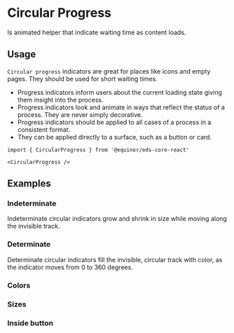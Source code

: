 
# Circular Progress

Is animated helper that indicate waiting time as content loads.

<Links 
    ariaUrl="https://www.w3.org/TR/2017/REC-wai-aria-1.1-20171214/#progressbar"
    figmaUrl="https://www.figma.com/file/0bGXR2sCwMVSDNyyzu5BXrO5/UI%E2%80%94User-Interface?node-id=17622%3A3"
    documentationUrl="https://eds.equinor.com/0b0c666ab/p/498ec5-progress-indicators/b/90464a"
    sourceUrl="https://github.com/equinor/design-system/blob/develop/packages/eds-core-react/src/components/Progress/Circular/CircularProgress.tsx"
    npmUrl="https://www.npmjs.com/package/@equinor/eds-core-react"
/>

<Story id="feedback-progress-indicators-circular--introduction" />
<PropsTable />

## Usage

`Circular progress` indicators are great for places like icons and empty pages. They should be used for short waiting times.

<ul>
  <li>Progress indicators inform users about the current loading state giving them insight into the process.</li>
  <li>Progress indicators look and animate in ways that reflect the status of a process. They are never simply decorative.</li>
  <li>Progress indicators should be applied to all cases of a process in a consistent format.</li>
  <li>They can be applied directly to a surface, such as a button or card.</li>
</ul>

```tsx
import { CircularProgress } from '@equinor/eds-core-react'

<CircularProgress />
```

## Examples

### Indeterminate

Indeterminate circular indicators grow and shrink in size while moving along the invisible track.

<Story id="feedback-progress-indicators-circular--indeterminate" />

### Determinate

Determinate circular indicators fill the invisible, circular track with color, as the indicator moves from 0 to 360 degrees.

<Story id="feedback-progress-indicators-circular--determinate" />

### Colors

<Story id="feedback-progress-indicators-circular--colors" />

### Sizes

<Story id="feedback-progress-indicators-circular--sizes" />

### Inside button

<Story id="feedback-progress-indicators-circular--inside-button" />
